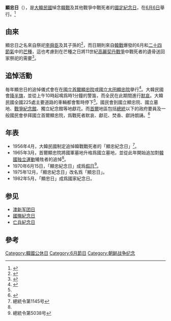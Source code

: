 {{Infobox holiday
|holiday_name  = 顯忠日
|type          = 
|image         =Seoul National Cemetery 26th Sanctuary.JPG
|imagesize     =
|caption       =
|official_name ={{lang|ko|현충일}}
|nickname      =
|observedby    = {{ROK}}
|litcolor      =
|longtype      =
|significance  =
|begins        =
|ends          =
|date          = 6月6日
|scheduling    = 
|duration      =1天
|frequency     =1年1次
|celebrations  =
|observances   =
|relatedto     =
}}

'''顯忠日'''（{{朝|名=南|諺=현충일|漢=顯忠日|羅=Hyeonchungil}}），是[[大韓民國|大韓民國]]悼念[[韓戰|韓戰]]及其他戰爭中戰死者的[[大韓民國節日|國定紀念日]]，在[[6月6日|6月6日]]舉行。<ref name="choongang20110617">{{cite news |script-title=ja:【NOW！ソウル】亡き友に捧げる祈り |newspaper=[[中央日報_(韓國)|中央日報]] |date=2011-06-07 |url=http://japanese.joins.com/article/578/140578.html|accessdate=2014-10-09 }}</ref>

==由來==
顯忠日之名來自祭祀[[李舜臣|李舜臣]]及其子孫的{{ko-link|顯忠祠|현충사}}<ref name='fact'>{{cite web|url=http://news.tf.co.kr/read/life/1692638.htm|script-title=ko:TF이슈 현충일은 왜 망종인 6월6일로 지정됐을까|website=THE FACT|date=2017-06-05}}</ref>，而日期則來自[[韓戰|韓戰]]爆發的6月和[[二十四節氣|二十四節氣]]中的[[芒種|芒種]]，這也考慮到在芒種之日將11世紀[[高麗契丹戰爭|高麗契丹戰爭]]中戰死者的遺骨送回家祭祀的需要<ref>{{cite web|url=http://www.sisunnews.co.kr/news/articleView.html?idxno=83663|script-title=ko:TV지식용어 현충일이 6월 6일이 된 이유 / 박진아 아나운서|website=sisunnews|date=2018-06-05}}</ref>。

==追悼活動==
毎年顯忠日的追悼儀式會在在[[國立首爾顯忠院|國立首爾顯忠院]]或[[國立大田顯忠院|國立大田顯忠院]]擧行<ref>{{cite web|url=http://news.khan.co.kr/kh_news/khan_art_view.html?artid=201806051052001&code=910302|script-title=ko:현충일 추념식 19년 만에 대전현충원에서 개최|website=京鄉新聞|date=2018-06-05}}</ref>。大韓民國會[[降半旗|降半旗]]，並從上午10時起鳴爲時1分鐘的警笛，而全民在此期間進行[[默哀|默哀]]。大韓民國全國225處主要道路的車輛都會暫時停下<ref name='fact'/>。國民會到國立顯忠院、國立墓地、[[戰爭紀念館_(韓國)|戰爭紀念館]]、獨立紀念館等地獻花。而[[首爾|首爾]]地區包括[[大韓民國總統|總統]]以下的政府要員及一般國民會參拜國立首爾顯忠院，爲戰死者默哀、獻花、焚香、獻詩朗誦。<ref>{{cite web|url=https://kr.hujiang.com/new/p486553/|title=6月6日韩国显忠日的由来与纪念方式|website=滬江韓語|access-date=2020-05-28}}</ref>

== 年表 ==
* 1956年4月，大韓民國制定追悼韓戰戰死者的「顯忠紀念日」<ref>總統令第1145号</ref>。
* 1965年3月，首爾顯忠院將國軍墓地升格爲國立墓地，並從此年開始追加對[[韓國独立運動|韓國独立運動]]犧牲者的追悼<ref name='fact'/>。
* 1970年6月15日，「顯忠紀念日」成爲[[假日|假日]]<ref>總統令第5038号</ref>。
* 1975年12月，「顯忠紀念日」改名爲「顯忠日」。
* 1982年5月，「顯忠日」成爲國家紀念日。

==参见==
*[[澳新军团日|澳新军团日]]
*[[國殤紀念日|國殤紀念日]]
*[[亡兵紀念日|亡兵紀念日]]

==參考==
<references />

{{韓國公共假日}}

[[Category:韓國公休日|Category:韓國公休日]]
[[Category:6月節日|Category:6月節日]]
[[Category:朝鲜战争纪念|Category:朝鲜战争纪念]]